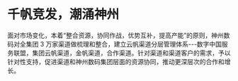 # 千帆竞发，潮涌神州

面对市场变化，本着“整合资源，协同作战，优势互补，提高产能”的原则，神州数码对全集团 3 万家渠道做梳理和整合，建立云帆渠道分层管理体系---数字中国服务联盟，集团云帆渠道，金帆渠道，合作渠道。针对渠道和渠道客户的需求，予以针对性支持，促进渠道和神州数码集团层面的资源协同，推动更深层次的合作和增长。
